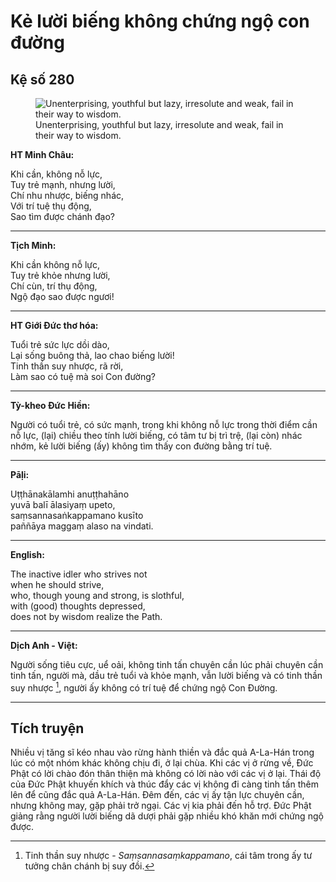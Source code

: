 # Kẻ lười biếng không chứng ngộ con đường {- #ke-luoi-bieng-khong-chung-ngo-con-duong}

## Kệ số 280 {- #ke-so-280}

![Unenterprising, youthful but lazy, irresolute and weak, fail in their way to wisdom.](images/kinh-phap-cu-ke-so-280-dhammapada-verse-280.jpg){fig-align="center" .lightbox}

**HT Minh Châu:**

Khi cần, không nỗ lực,  
Tuy trẻ mạnh, nhưng lười,  
Chí nhu nhược, biếng nhác,  
Với trí tuệ thụ động,  
Sao tìm được chánh đạo?  

<hr class="divider">

**Tịch Minh:**

Khi cần không nỗ lực,  
Tuy trẻ khỏe nhưng lười,  
Chí cùn, trí thụ động,  
Ngộ đạo sao được ngươi!  

<hr class="divider">

**HT Giới Đức thơ hóa:**

Tuổi trẻ sức lực dồi dào,  
Lại sống buông thả, lao chao biếng lười!  
Tinh thần suy nhược, rã rời,  
Làm sao có tuệ mà soi Con đường?  

<hr class="divider">

**Tỳ-kheo Đức Hiền:**

Người có tuổi trẻ, có sức mạnh, trong khi không nỗ lực trong thời điểm cần nỗ lực, (lại) chiều theo tính lười biếng, có tâm tư bị trì trệ, (lại còn) nhác nhớm, kẻ lười biếng (ấy) không tìm thấy con đường bằng trí tuệ.  

<hr class="divider">

**Pāḷi:**

Uṭṭhānakālamhi anuṭṭhahāno  
yuvā balī ālasiyaṃ upeto,  
saṃsannasaṅkappamano kusīto  
paññāya maggaṃ alaso na vindati.  

<hr class="divider">

**English:**

The inactive idler who strives not  
when he should strive,  
who, though young and strong, is slothful,  
with (good) thoughts depressed,  
does not by wisdom realize the Path.  

<hr class="divider">

**Dịch Anh - Việt:**

Người sống tiêu cực, uể oải, không tinh tấn chuyên cần lúc phải chuyên cần tinh tấn, người mà, dầu trẻ tuổi và khỏe mạnh, vẫn lười biếng và có tinh thần suy nhược [^1], người ấy không có trí tuệ để chứng ngộ Con Ðường.  

<hr class="divider">

## Tích truyện {- #tich-truyen}

Nhiều vị tăng sĩ kéo nhau vào rừng hành thiền và đắc quả A-La-Hán trong lúc có một nhóm khác không chịu đi, ở lại chùa. Khi các vị ở rừng về, Ðức Phật có lời chào đón thân thiện mà không có lời nào với các vị ở lại. Thái độ của Ðức Phật khuyến khích và thúc đẩy các vị không đi càng tinh tấn thêm lên để cũng đắc quả A-La-Hán. Ðêm đến, các vị ấy tận lực chuyên cần, nhưng không may, gặp phải trở ngại. Các vị kia phải đến hỗ trợ. Ðức Phật giảng rằng người lười biếng dã dượi phải gặp nhiều khó khăn mới chứng ngộ được.

[^1]: Tinh thần suy nhược - *Saṃsannasaṃkappamano*, cái tâm trong ấy tư tưởng chân chánh bị suy đồi.